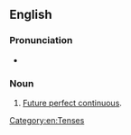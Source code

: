 ==English==

===Pronunciation===
* {{rhymes|en|ɛsɪv}}

===Noun===
{{en-noun|!}}

# [[future perfect continuous#English|Future perfect continuous]].

[[Category:en:Tenses]]